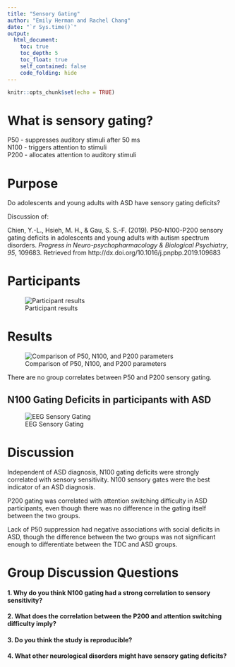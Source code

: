 ```yaml
---
title: "Sensory Gating"
author: "Emily Herman and Rachel Chang" 
date: "`r Sys.time()`"
output: 
  html_document: 
    toc: true
    toc_depth: 5 
    toc_float: true 
    self_contained: false 
    code_folding: hide 
---
```


```r
knitr::opts_chunk$set(echo = TRUE)
```

# What is sensory gating?  

P50 - suppresses auditory stimuli after 50 ms  
N100 - triggers attention to stimuli  
P200 - allocates attention to auditory stimuli 

# Purpose  

Do adolescents and young adults with ASD have sensory gating deficits? 

Discussion of:

Chien, Y.-L., Hsieh, M. H., & Gau, S. S.-F. (2019). P50-N100-P200 sensory gating deficits in adolescents and young adults with autism spectrum disorders. *Progress in Neuro-psychopharmacology & Biological Psychiatry*, *95*, 109683. Retrieved from http://dx.doi.org/10.1016/j.pnpbp.2019.109683

# Participants  

![Participant results](img/table1_participants.png)

# Results 

![Comparison of P50, N100, and P200 parameters](img/table2_results.png)

There are no group correlates between P50 and P200 sensory gating.  
  
## N100 Gating Deficits in participants with ASD  

![EEG Sensory Gating](img/EEGsensorygating.png) 

# Discussion 

Independent of ASD diagnosis, N100 gating deficits were strongly correlated with sensory sensitivity. N100 sensory gates were the best indicator of an ASD diagnosis.  

P200 gating was correlated with attention switching difficulty in ASD participants, even though there was no difference in the gating itself between the two groups.  

Lack of P50 suppression had negative associations with social deficits in ASD, though the difference between the two groups was not significant enough to differentiate between the TDC and ASD groups. 

# Group Discussion Questions  

#### 1. Why do you think N100 gating had a strong correlation to sensory sensitivity? 

#### 2. What does the correlation between the P200 and attention switching difficulty imply?  

#### 3. Do you think the study is reproducible?  

#### 4. What other neurological disorders might have sensory gating deficits?  
